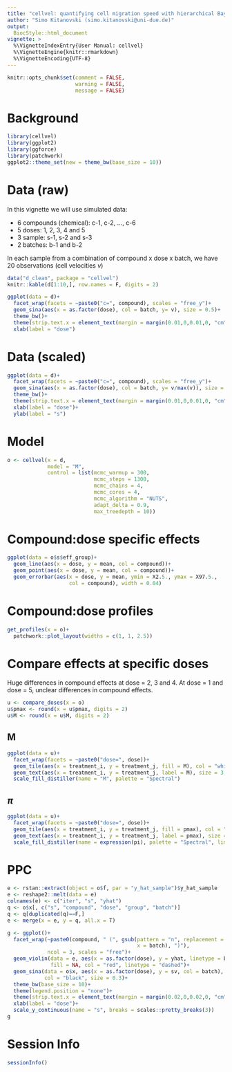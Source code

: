 ```yaml
---
title: "cellvel: quantifying cell migration speed with hierarchical Bayesian models"
author: "Simo Kitanovski (simo.kitanovski@uni-due.de)"
output:
  BiocStyle::html_document
vignette: >
  %\VignetteIndexEntry{User Manual: cellvel}
  %\VignetteEngine{knitr::rmarkdown}
  %\VignetteEncoding{UTF-8}
---
```



```r
knitr::opts_chunk$set(comment = FALSE, 
                      warning = FALSE, 
                      message = FALSE)
```


# Background

```r
library(cellvel)
library(ggplot2)
library(ggforce)
library(patchwork)
ggplot2::theme_set(new = theme_bw(base_size = 10))
```


# Data (raw)
In this vignette we will use simulated data: 
  
  * 6 compounds (chemical): c-1, c-2, ..., c-6
  * 5 doses: 1, 2, 3, 4 and 5
  * 3 sample: s-1, s-2 and s-3
  * 2 batches: b-1 and b-2

In each sample from a combination of compound x dose x batch, we have 
20 observations (cell velocities $v$)

```r
data("d_clean", package = "cellvel")
knitr::kable(d[1:10,], row.names = F, digits = 2)
```

```r
ggplot(data = d)+
  facet_wrap(facets = ~paste0("c=", compound), scales = "free_y")+
  geom_sina(aes(x = as.factor(dose), col = batch, y= v), size = 0.5)+
  theme_bw()+
  theme(strip.text.x = element_text(margin = margin(0.01,0,0.01,0, "cm")))+
  xlab(label = "dose")
```


# Data (scaled)

```r
ggplot(data = d)+
  facet_wrap(facets = ~paste0("c=", compound), scales = "free_y")+
  geom_sina(aes(x = as.factor(dose), col = batch, y= v/max(v)), size = 0.5)+
  theme_bw()+
  theme(strip.text.x = element_text(margin = margin(0.01,0,0.01,0, "cm")))+
  xlab(label = "dose")+
  ylab(label = "s")
```


# Model

```r
o <- cellvel(x = d,
             model = "M",
             control = list(mcmc_warmup = 300,
                            mcmc_steps = 1300,
                            mcmc_chains = 4,
                            mcmc_cores = 4,
                            mcmc_algorithm = "NUTS",
                            adapt_delta = 0.9,
                            max_treedepth = 10))
```


# Compound:dose specific effects

```r
ggplot(data = o$s$eff_group)+
  geom_line(aes(x = dose, y = mean, col = compound))+
  geom_point(aes(x = dose, y = mean, col = compound))+
  geom_errorbar(aes(x = dose, y = mean, ymin = X2.5., ymax = X97.5., 
                    col = compound), width = 0.04)
```



# Compound:dose profiles

```r
get_profiles(x = o)+
  patchwork::plot_layout(widths = c(1, 1, 2.5))
```




# Compare effects at specific doses
Huge differences in compound effects at dose = 2, 3 and 4. At dose = 1 and 
dose = 5, unclear differences in compound effects.

```r
u <- compare_doses(x = o)
u$pmax <- round(x = u$pmax, digits = 2)
u$M <- round(x = u$M, digits = 2)
```


## M

```r
ggplot(data = u)+
  facet_wrap(facets = ~paste0("dose=", dose))+
  geom_tile(aes(x = treatment_i, y = treatment_j, fill = M), col = "white")+
  geom_text(aes(x = treatment_i, y = treatment_j, label = M), size = 3, col = "black")+
  scale_fill_distiller(name = "M", palette = "Spectral")
```


## $\pi$

```r
ggplot(data = u)+
  facet_wrap(facets = ~paste0("dose=", dose))+
  geom_tile(aes(x = treatment_i, y = treatment_j, fill = pmax), col = "white")+
  geom_text(aes(x = treatment_i, y = treatment_j, label = pmax), size = 3, col = "black")+
  scale_fill_distiller(name = expression(pi), palette = "Spectral", limits = c(0, 1))
```




# PPC

```r
e <- rstan::extract(object = o$f, par = "y_hat_sample")$y_hat_sample
e <- reshape2::melt(data = e)
colnames(e) <- c("iter", "s", "yhat")
q <- o$x[, c("s", "compound", "dose", "group", "batch")]
q <- q[duplicated(q)==F,]
e <- merge(x = e, y = q, all.x = T)

g <- ggplot()+
  facet_wrap(~paste0(compound, " (", gsub(pattern = "n", replacement = '', 
                                          x = batch), ")"), 
             ncol = 3, scales = "free")+
  geom_violin(data = e, aes(x = as.factor(dose), y = yhat, linetype = batch), 
              fill = NA, col = "red", linetype = "dashed")+
  geom_sina(data = o$x, aes(x = as.factor(dose), y = sv, col = batch), 
            col = "black", size = 0.3)+
  theme_bw(base_size = 10)+
  theme(legend.position = "none")+
  theme(strip.text.x = element_text(margin = margin(0.02,0,0.02,0, "cm")))+
  xlab(label = "dose")+
  scale_y_continuous(name = "s", breaks = scales::pretty_breaks(3))
g
```



# Session Info

```r
sessionInfo()
```

